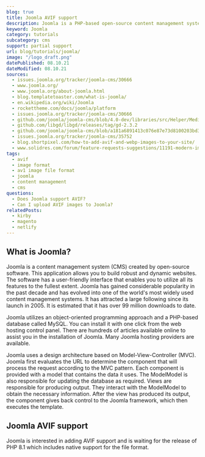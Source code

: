 ```yaml
---
blog: true
title: Joomla AVIF support
description: Joomla is a PHP-based open-source content management system. Learn how to use AVIF images within Joomla.
keyword: Joomla
category: tutorials
subcategory: cms
support: partial support
url: blog/tutorials/joomla/
image: "/logo_draft.png"
datePublished: 08.10.21
dateModified: 08.10.21
sources:
  - issues.joomla.org/tracker/joomla-cms/30666
  - www.joomla.org/
  - www.joomla.org/about-joomla.html
  - blog.templatetoaster.com/what-is-joomla/
  - en.wikipedia.org/wiki/Joomla
  - rockettheme.com/docs/joomla/platform
  - issues.joomla.org/tracker/joomla-cms/30666
  - github.com/joomla/joomla-cms/blob/4.0-dev/libraries/src/Helper/MediaHelper.php#L65
  - github.com/libgd/libgd/releases/tag/gd-2.3.2
  - github.com/joomla/joomla-cms/blob/a181a6891413c076e87e73d8100203bd37e4fdd2/administrator/components/com_media/config.xml#L80
  - issues.joomla.org/tracker/joomla-cms/35752
  - blog.shortpixel.com/how-to-add-avif-and-webp-images-to-your-site/
  - www.solidres.com/forum/feature-requests-suggestions/11191-modern-image-format-support-webp-and-avif
tags:
  - avif
  - image format
  - av1 image file format
  - joomla
  - content management
  - cms
questions:
  - Does Joomla support AVIF?
  - Can I upload AVIF images to Joomla?
relatedPosts:
  - kirby
  - magento
  - netlify
---
```


## What is Joomla?

Joomla is a content management system (CMS) created by open-source software. This application allows you to build robust and dynamic websites. The software has a user-friendly interface that enables you to utilize all its features to the fullest extent. Joomla has gained considerable popularity in the past decade and has evolved into one of the world's most widely used content management systems. It has attracted a large following since its launch in 2005. It is estimated that it has over 99 million downloads to date.

Joomla utilizes an object-oriented programming approach and a PHP-based database called MySQL. You can install it with one click from the web hosting control panel. There are hundreds of articles available online to assist you in the installation of Joomla. Many Joomla hosting providers are available.

Joomla uses a design architecture based on Model-View-Controller (MVC). Joomla first evaluates the URL to determine the component that will process the request according to the MVC pattern. Each component is provided with a model that contains the data it uses. The ModelModel is also responsible for updating the database as required. Views are responsible for producing output. They interact with the ModelModel to obtain the necessary information. After the view has produced its output, the component gives back control to the Joomla framework, which then executes the template.

## Joomla AVIF support

Joomla is interested in adding AVIF support and is waiting for the release of PHP 8.1 which includes native support for the file format.
